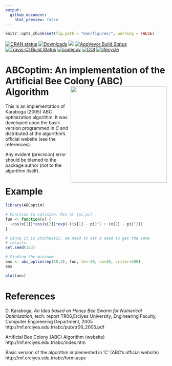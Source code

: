 ```yaml
---
output:
  github_document:
    html_preview: false
---
```



```r
knitr::opts_chunk$set(fig.path = "man/figures/", warning = FALSE)
```

[![CRAN status](https://www.r-pkg.org/badges/version/ABCoptim)](https://cran.r-project.org/package=ABCoptim)
[![Downloads](https://cranlogs.r-pkg.org/badges/ABCoptim)](http://cran.rstudio.com/package=ABCoptim)
[![](https://cranlogs.r-pkg.org/badges/grand-total/ABCoptim)](http://cran.rstudio.com/package=ABCoptim) 
[![AppVeyor Build Status](https://ci.appveyor.com/api/projects/status/github/gvegayon/ABCoptim?branch=master&svg=true)](https://ci.appveyor.com/project/gvegayon/ABCoptim)
[![Travis-CI Build Status](https://travis-ci.org/gvegayon/ABCoptim.svg?branch=master)](https://travis-ci.org/gvegayon/ABCoptim)
[![codecov](https://codecov.io/gh/gvegayon/ABCoptim/branch/master/graph/badge.svg)](https://codecov.io/gh/gvegayon/ABCoptim)
[![DOI](https://zenodo.org/badge/13732591.svg)](https://zenodo.org/badge/latestdoi/13732591)
[![lifecycle](https://img.shields.io/badge/lifecycle-maturing-blue.svg)](https://www.tidyverse.org/lifecycle/#maturing)


# ABCoptim: An implementation of the Artificial Bee Colony (ABC) Algorithm <img src="man/figures/logo.png" align="right" height="300px"/>

This is an implementation of Karaboga (2005) ABC optimization algorithm. It was developed upon the basic version programmed in *C* and distributed at the algorithm's official website (see the references).
  
Any evident (precision) error should be blamed to the package author (not to the algorithm itself).

# Example

```r
library(ABCoptim)

# Function to optimize. Min at (pi,pi)
fun <- function(x) {
  -cos(x[1])*cos(x[2])*exp(-((x[1] - pi)^2 + (x[2] - pi)^2))
}

# Since it is stochastic, we need to set a seed to get the same
# results.
set.seed(123)

# Finding the minimum
ans <- abc_optim(rep(10,2), fun, lb=-20, ub=20, criter=200)
ans

plot(ans)
```


References
==========

D. Karaboga, _An Idea based on Honey Bee Swarm for Numerical Optimization_, tech. report TR06,Erciyes University, Engineering Faculty, Computer Engineering Department, 2005 http://mf.erciyes.edu.tr/abc/pub/tr06_2005.pdf

Artificial Bee Colony (ABC) Algorithm (website) http://mf.erciyes.edu.tr/abc/index.htm

Basic version of the algorithm implemented in 'C' (ABC's official website) http://mf.erciyes.edu.tr/abc/form.aspx
